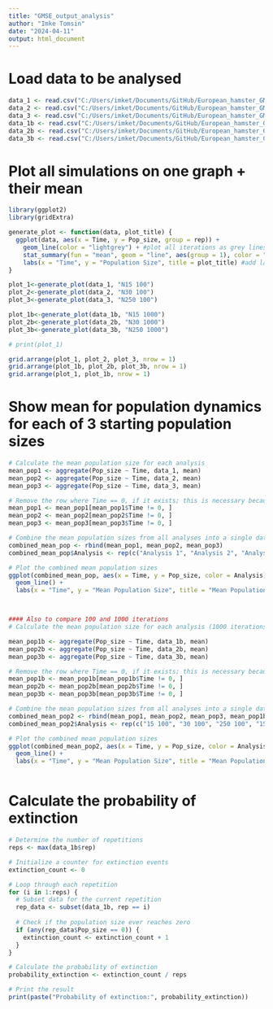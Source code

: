 ```yaml
---
title: "GMSE_output_analysis"
author: "Imke Tomsin"
date: "2024-04-11"
output: html_document
---
```

# Load data to be analysed 
```r
data_1 <- read.csv("C:/Users/imket/Documents/GitHub/European_hamster_GMSE/Output/100iterations_type3_startN15.csv", header=TRUE,sep=",")
data_2 <- read.csv("C:/Users/imket/Documents/GitHub/European_hamster_GMSE/Output/100iterations_type3_startN30.csv", header=TRUE,sep=",")
data_3 <- read.csv("C:/Users/imket/Documents/GitHub/European_hamster_GMSE/Output/100iterations_type3_startN250.csv", header=TRUE,sep=",")
data_1b <- read.csv("C:/Users/imket/Documents/GitHub/European_hamster_GMSE/Output/1000iterations_type3_startN15.csv", header=TRUE,sep=",")
data_2b <- read.csv("C:/Users/imket/Documents/GitHub/European_hamster_GMSE/Output/1000iterations_type3_startN30.csv", header=TRUE,sep=",")
data_3b <- read.csv("C:/Users/imket/Documents/GitHub/European_hamster_GMSE/Output/1000iterations_type3_startN250.csv", header=TRUE,sep=",")

```

# Plot all simulations on one graph + their mean

```r
library(ggplot2)
library(gridExtra)

generate_plot <- function(data, plot_title) {
  ggplot(data, aes(x = Time, y = Pop_size, group = rep)) +
    geom_line(color = "lightgrey") + #plot all iterations as grey lines 
    stat_summary(fun = "mean", geom = "line", aes(group = 1), color = "black", linewidth = 1) + #plot the mean as a dark/black line
    labs(x = "Time", y = "Population Size", title = plot_title) #add labels and titles
} 

plot_1<-generate_plot(data_1, "N15 100")
plot_2<-generate_plot(data_2, "N30 100")
plot_3<-generate_plot(data_3, "N250 100")

plot_1b<-generate_plot(data_1b, "N15 1000")
plot_2b<-generate_plot(data_2b, "N30 1000")
plot_3b<-generate_plot(data_3b, "N250 1000")

# print(plot_1)

grid.arrange(plot_1, plot_2, plot_3, nrow = 1)
grid.arrange(plot_1b, plot_2b, plot_3b, nrow = 1)
grid.arrange(plot_1, plot_1b, nrow = 1)

```


# Show mean for population dynamics for each of 3 starting population sizes 
```r
# Calculate the mean population size for each analysis
mean_pop1 <- aggregate(Pop_size ~ Time, data_1, mean)
mean_pop2 <- aggregate(Pop_size ~ Time, data_2, mean)
mean_pop3 <- aggregate(Pop_size ~ Time, data_3, mean)

# Remove the row where Time == 0, if it exists; this is necessary because the above function randomly seems to incorporate a timestep 0 in the first two dataframes? 
mean_pop1 <- mean_pop1[mean_pop1$Time != 0, ]
mean_pop2 <- mean_pop2[mean_pop2$Time != 0, ]
mean_pop3 <- mean_pop3[mean_pop3$Time != 0, ]

# Combine the mean population sizes from all analyses into a single data frame
combined_mean_pop <- rbind(mean_pop1, mean_pop2, mean_pop3)
combined_mean_pop$Analysis <- rep(c("Analysis 1", "Analysis 2", "Analysis 3"), each = nrow(mean_pop1))

# Plot the combined mean population sizes
ggplot(combined_mean_pop, aes(x = Time, y = Pop_size, color = Analysis)) +
  geom_line() +
  labs(x = "Time", y = "Mean Population Size", title = "Mean Population Size Over Time")



#### Also to compare 100 and 1000 iterations 
# Calculate the mean population size for each analysis (1000 iterations)

mean_pop1b <- aggregate(Pop_size ~ Time, data_1b, mean)
mean_pop2b <- aggregate(Pop_size ~ Time, data_2b, mean)
mean_pop3b <- aggregate(Pop_size ~ Time, data_3b, mean)

# Remove the row where Time == 0, if it exists; this is necessary because the above function randomly seems to incorporate a timestep 0 in the first two dataframes? 
mean_pop1b <- mean_pop1b[mean_pop1b$Time != 0, ]
mean_pop2b <- mean_pop2b[mean_pop2b$Time != 0, ]
mean_pop3b <- mean_pop3b[mean_pop3b$Time != 0, ]

# Combine the mean population sizes from all analyses into a single data frame
combined_mean_pop2 <- rbind(mean_pop1, mean_pop2, mean_pop3, mean_pop1b, mean_pop2b, mean_pop3b)
combined_mean_pop2$Analysis <- rep(c("15 100", "30 100", "250 100", "15 1000", "30 1000", "250 1000"), each = nrow(mean_pop1))

# Plot the combined mean population sizes
ggplot(combined_mean_pop2, aes(x = Time, y = Pop_size, color = Analysis)) +
  geom_line() +
  labs(x = "Time", y = "Mean Population Size", title = "Mean Population Size Over Time")



```

# Calculate the probability of extinction
```r
# Determine the number of repetitions
reps <- max(data_1b$rep)

# Initialize a counter for extinction events
extinction_count <- 0

# Loop through each repetition
for (i in 1:reps) {
  # Subset data for the current repetition
  rep_data <- subset(data_1b, rep == i)
  
  # Check if the population size ever reaches zero
  if (any(rep_data$Pop_size == 0)) {
    extinction_count <- extinction_count + 1
  }
}

# Calculate the probability of extinction
probability_extinction <- extinction_count / reps

# Print the result
print(paste("Probability of extinction:", probability_extinction))

```


